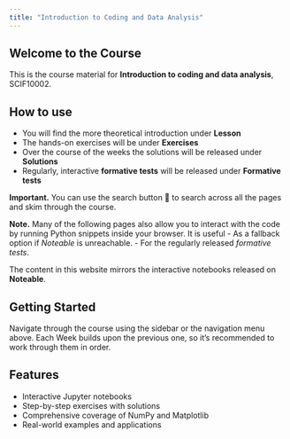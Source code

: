 ```yaml
---
title: "Introduction to Coding and Data Analysis"
---
```


## Welcome to the Course

This is the course material for **Introduction to coding and data analysis**, SCIF10002.

## How to use

- You will find the more theoretical introduction under **Lesson**
- The hands-on exercises will be under **Exercises**
- Over the course of the weeks the solutions will be released under **Solutions**
- Regularly, interactive **formative tests** will be released under **Formative tests**

**Important.** You can use the search button 🔎 to search across all the pages and skim through the course.

**Note.** Many of the following pages also allow you to interact with the code by running Python snippets inside your browser. It is useful 
- As a fallback option if *Noteable* is unreachable.
- For the regularly released *formative tests*.

The content in this website mirrors the interactive notebooks released on **Noteable**.


<!-- ## Course material -->
<!-- 
### Week 07: Introduction to NumPy
Learn the fundamentals of NumPy, Python's powerful numerical computing library.

- [Lecture: Introduction to NumPy](07/lecture_intro_numpy.qmd)
- [Exercises](07/exercises_numpy.qmd)
- [Solutions](07/exercises_numpy_solutions.qmd)

### Week 08: Working with NumPy
Dive deeper into NumPy's capabilities and advanced features.

- [Lecture: Working with NumPy](08/lecture_working_with_numpy.qmd)
- [Exercises](08/exercises_lecture_working_with_numpy.qmd)
- [Solutions](08/exercises_lecture_working_with_numpy_solutions.qmd)

### Week 09: Introduction to Matplotlib
Learn data visualization with Matplotlib.

- [Lecture: Introduction to Matplotlib](09/lecture_intro_matplotlib.qmd)
- [Exercises: Plotting Data from Files](09/exercises_plotting_data_from_file.qmd)
- [Solutions](09/exercises_plotting_data_from_file_solutions.qmd)
- [Fun with Matplotlib Decorations](09/fun_matplotlib_decoration.qmd)

### Week 10: Multidimensional Arrays
Master multidimensional array operations and advanced NumPy techniques.

- [Lecture: Multidimensional Arrays](10/lecture_multidimensionalArrays.qmd)
- [Exercises Part 1](10/exercises_part1.qmd) | [Solutions](10/exercises_part1_solutions.qmd)
- [Exercises Part 2](10/exercises_part2.qmd) | [Solutions](10/exercises_part2_solutions.qmd)

### Week 11: Beyond the Notebook
Advanced topics and practical applications.

- [Lecture: Beyond the Notebook](11/lecture_beyond_the_notebook.qmd)
- [NumPy Riddles](11/exercises_numpy_riddles.qmd) | [Solutions](11/exercises_numpy_riddles_solutions.qmd)
- [Python Riddles](11/exercises_python_riddles.qmd) | [Solutions](11/exercises_python_riddles_solutions.qmd)
- [Example Notebook](11/example.qmd) -->

## Getting Started

Navigate through the course using the sidebar or the navigation menu above. Each Week builds upon the previous one, so it's recommended to work through them in order.

## Features

- Interactive Jupyter notebooks
- Step-by-step exercises with solutions
- Comprehensive coverage of NumPy and Matplotlib
- Real-world examples and applications
